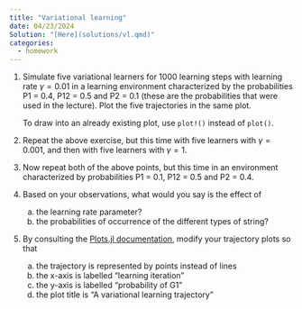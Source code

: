 ```yaml
---
title: "Variational learning"
date: 04/23/2024
Solution: "[Here](solutions/vl.qmd)"
categories:
  - homework
---
```


1. Simulate five variational learners for 1000 learning steps with learning rate $\gamma = 0.01$ in a learning environment characterized by the probabilities P1 = 0.4, P12 = 0.5 and P2 = 0.1 (these are the probabilities that were used in the lecture). Plot the five trajectories in the same plot.

   ::: {.callout-tip}
   To draw into an already existing plot, use `plot!()` instead of `plot()`.
   :::

2. Repeat the above exercise, but this time with five learners with $\gamma = 0.001$, and then with five learners with $\gamma = 1$.
3. Now repeat both of the above points, but this time in an environment characterized by probabilities P1 = 0.1, P12 = 0.5 and P2 = 0.4.
4. Based on your observations, what would you say is the effect of
   a. the learning rate parameter?
   a. the probabilities of occurrence of the different types of string?
5. By consulting the [Plots.jl documentation](https://docs.juliaplots.org/stable/), modify your trajectory plots so that
   a. the trajectory is represented by points instead of lines
   a. the x-axis is labelled "learning iteration"
   a. the y-axis is labelled "probability of G1"
   a. the plot title is "A variational learning trajectory"
